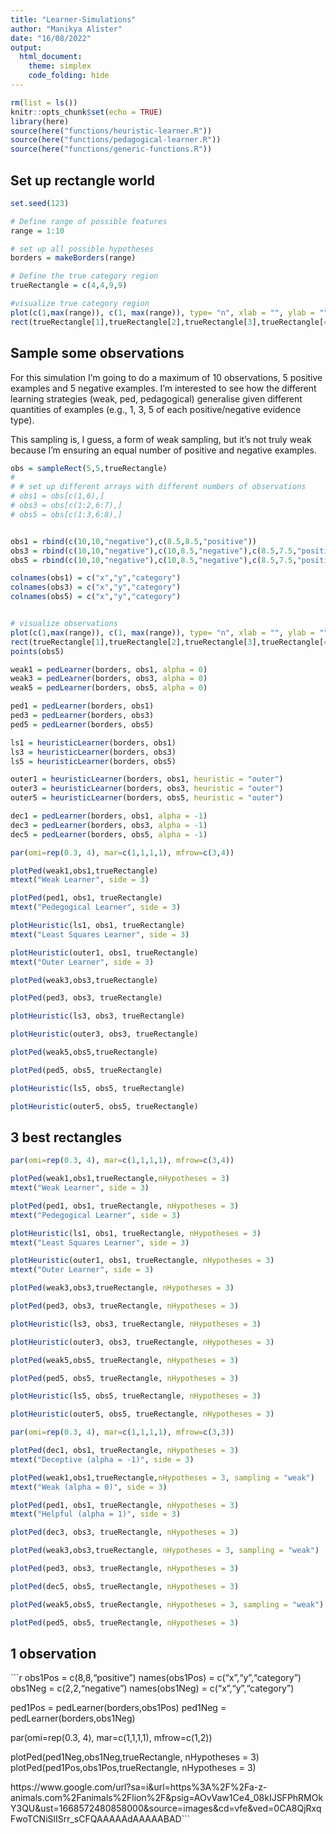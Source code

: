 ```yaml
---
title: "Learner-Simulations"
author: "Manikya Alister"
date: "16/08/2022"
output: 
  html_document:
    theme: simplex
    code_folding: hide
---
```

```r
rm(list = ls())
knitr::opts_chunk$set(echo = TRUE)
library(here)
source(here("functions/heuristic-learner.R"))
source(here("functions/pedagogical-learner.R"))
source(here("functions/generic-functions.R"))
```

## Set up rectangle world 

```r
set.seed(123)

# Define range of possible features
range = 1:10

# set up all possible hypotheses
borders = makeBorders(range)

# Define the true category region
trueRectangle = c(4,4,9,9)

#visualize true category region
plot(c(1,max(range)), c(1, max(range)), type= "n", xlab = "", ylab = "")
rect(trueRectangle[1],trueRectangle[2],trueRectangle[3],trueRectangle[4],border = "red", lwd = 3)
```

## Sample some observations

For this simulation I'm going to do a maximum of 10 observations, 5 positive examples and 5 negative examples. I'm interested to see how the different learning strategies (weak, ped, pedagogical) generalise given different quantities of examples (e.g., 1, 3, 5 of each positive/negative evidence type). 

This sampling is, I guess, a form of weak sampling, but it's not truly weak because I'm ensuring an equal number of positive and negative examples. 

```r

obs = sampleRect(5,5,trueRectangle)
# 
# # set up different arrays with different numbers of observations
# obs1 = obs[c(1,6),]
# obs3 = obs[c(1:2,6:7),]
# obs5 = obs[c(1:3,6:8),]


obs1 = rbind(c(10,10,"negative"),c(8.5,8.5,"positive"))
obs3 = rbind(c(10,10,"negative"),c(10,8.5,"negative"),c(8.5,7.5,"positive"),c(8.5,8.5,"positive"))
obs5 = rbind(c(10,10,"negative"),c(10,8.5,"negative"),c(8.5,7.5,"positive"),c(8.5,8.5,"positive"), c(8.5,6.5,"positive"), c(10,6.5,"negative"))

colnames(obs1) = c("x","y","category")
colnames(obs3) = c("x","y","category")
colnames(obs5) = c("x","y","category")


# visualize observations
plot(c(1,max(range)), c(1, max(range)), type= "n", xlab = "", ylab = "", main = "Hypothesis Space, Observations, and True Category Boundary")
rect(trueRectangle[1],trueRectangle[2],trueRectangle[3],trueRectangle[4],border = "red", lwd = 2)
points(obs5)
```

```r
weak1 = pedLearner(borders, obs1, alpha = 0)
weak3 = pedLearner(borders, obs3, alpha = 0)
weak5 = pedLearner(borders, obs5, alpha = 0)
```

```r
ped1 = pedLearner(borders, obs1)
ped3 = pedLearner(borders, obs3)
ped5 = pedLearner(borders, obs5)
```

```r
ls1 = heuristicLearner(borders, obs1)
ls3 = heuristicLearner(borders, obs3)
ls5 = heuristicLearner(borders, obs5)
```

```r
outer1 = heuristicLearner(borders, obs1, heuristic = "outer")
outer3 = heuristicLearner(borders, obs3, heuristic = "outer")
outer5 = heuristicLearner(borders, obs5, heuristic = "outer")
```

```r
dec1 = pedLearner(borders, obs1, alpha = -1)
dec3 = pedLearner(borders, obs3, alpha = -1)
dec5 = pedLearner(borders, obs5, alpha = -1)
```



```r
par(omi=rep(0.3, 4), mar=c(1,1,1,1), mfrow=c(3,4))

plotPed(weak1,obs1,trueRectangle)
mtext("Weak Learner", side = 3)

plotPed(ped1, obs1, trueRectangle)
mtext("Pedegogical Learner", side = 3)

plotHeuristic(ls1, obs1, trueRectangle)
mtext("Least Squares Learner", side = 3)

plotHeuristic(outer1, obs1, trueRectangle)
mtext("Outer Learner", side = 3)

plotPed(weak3,obs3,trueRectangle)

plotPed(ped3, obs3, trueRectangle)

plotHeuristic(ls3, obs3, trueRectangle)

plotHeuristic(outer3, obs3, trueRectangle)

plotPed(weak5,obs5,trueRectangle)

plotPed(ped5, obs5, trueRectangle)

plotHeuristic(ls5, obs5, trueRectangle)

plotHeuristic(outer5, obs5, trueRectangle)
```
## 3 best rectangles

```r
par(omi=rep(0.3, 4), mar=c(1,1,1,1), mfrow=c(3,4))

plotPed(weak1,obs1,trueRectangle,nHypotheses = 3)
mtext("Weak Learner", side = 3)

plotPed(ped1, obs1, trueRectangle, nHypotheses = 3)
mtext("Pedegogical Learner", side = 3)

plotHeuristic(ls1, obs1, trueRectangle, nHypotheses = 3)
mtext("Least Squares Learner", side = 3)

plotHeuristic(outer1, obs1, trueRectangle, nHypotheses = 3)
mtext("Outer Learner", side = 3)

plotPed(weak3,obs3,trueRectangle, nHypotheses = 3)

plotPed(ped3, obs3, trueRectangle, nHypotheses = 3)

plotHeuristic(ls3, obs3, trueRectangle, nHypotheses = 3)

plotHeuristic(outer3, obs3, trueRectangle, nHypotheses = 3)

plotPed(weak5,obs5, trueRectangle, nHypotheses = 3)

plotPed(ped5, obs5, trueRectangle, nHypotheses = 3)

plotHeuristic(ls5, obs5, trueRectangle, nHypotheses = 3)

plotHeuristic(outer5, obs5, trueRectangle, nHypotheses = 3)
```

```r
par(omi=rep(0.3, 4), mar=c(1,1,1,1), mfrow=c(3,3))

plotPed(dec1, obs1, trueRectangle, nHypotheses = 3)
mtext("Deceptive (alpha = -1)", side = 3)

plotPed(weak1,obs1,trueRectangle,nHypotheses = 3, sampling = "weak")
mtext("Weak (alpha = 0)", side = 3)

plotPed(ped1, obs1, trueRectangle, nHypotheses = 3)
mtext("Helpful (alpha = 1)", side = 3)

plotPed(dec3, obs3, trueRectangle, nHypotheses = 3)

plotPed(weak3,obs3,trueRectangle, nHypotheses = 3, sampling = "weak")

plotPed(ped3, obs3, trueRectangle, nHypotheses = 3)

plotPed(dec5, obs5, trueRectangle, nHypotheses = 3)

plotPed(weak5,obs5, trueRectangle, nHypotheses = 3, sampling = "weak")

plotPed(ped5, obs5, trueRectangle, nHypotheses = 3)
```


## 1 observation 

```r
obs1Pos = c(8,8,"positive")
names(obs1Pos) = c("x","y","category")
obs1Neg = c(2,2,"negative")
names(obs1Neg) = c("x","y","category")

ped1Pos = pedLearner(borders,obs1Pos)
ped1Neg = pedLearner(borders,obs1Neg)

par(omi=rep(0.3, 4), mar=c(1,1,1,1), mfrow=c(1,2))

plotPed(ped1Neg,obs1Neg,trueRectangle, nHypotheses = 3)
plotPed(ped1Pos,obs1Pos,trueRectangle, nHypotheses = 3)

https://www.google.com/url?sa=i&url=https%3A%2F%2Fa-z-animals.com%2Fanimals%2Flion%2F&psig=AOvVaw1Ce4_08kIJSFPhRMOkY3QU&ust=1668572480858000&source=images&cd=vfe&ved=0CA8QjRxqFwoTCNiSlISrr_sCFQAAAAAdAAAAABAD```

